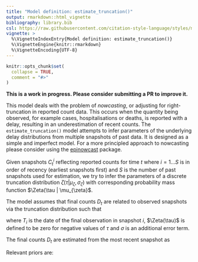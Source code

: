 ```yaml
---
title: "Model definition: estimate_truncation()"
output: rmarkdown::html_vignette
bibliography: library.bib
csl: https://raw.githubusercontent.com/citation-style-language/styles/master/apa-numeric-superscript-brackets.csl
vignette: >
  %\VignetteIndexEntry{Model definition: estimate_truncation()}
  %\VignetteEngine{knitr::rmarkdown}
  %\VignetteEncoding{UTF-8}
---
```


```r
knitr::opts_chunk$set(
  collapse = TRUE,
  comment = "#>"
)
```
**This is a work in progress. Please consider submitting a PR to improve it.** 

This model deals with the problem of _nowcasting_, or adjusting for right-truncation in reported count data. This occurs when the quantity being observed, for example cases, hospitalisations or deaths, is reported with a delay, resulting in an underestimation of recent counts. The `estimate_truncation()` model attempts to infer parameters of the underlying delay distributions from multiple snapshots of past data. It is designed as a simple and imperfect model. For a more principled approach to nowcasting please consider using the [epinowcast](https://package.epinowcast.org) package.

Given snapshots $C^{i}_{t}$ reflecting reported counts for time $t$ where $i=1\ldots S$ is in order of recency (earliest snapshots first) and $S$ is the number of past snapshots used for estimation, we try to infer the parameters of a discrete truncation distribution $\zeta(\tau | \mu_{\zeta}, \sigma_{\zeta})$ with corresponding probability mass function $\Zeta(\tau | \mu_{\zeta}$.

The model assumes that final counts $D_{t}$ are related to observed snapshots via the truncation distribution such that

\begin{equation}
C^{i < S)_{t}_\sim \mathcal{NegBinom}\left(\Zeta (T_i - t | \mu_{\Zeta}, \sigma_{\Zeta}) D(t) + \sigma, \varphi\right)
\end{equation}

where $T_i$ is the date of the final observation in snapshot $i$, $\Zeta(\tau)$
is defined to be zero for negative values of $\tau$ and $\sigma$ is an
additional error term.

The final counts $D_{t}$ are estimated from the most recent snapshot as

\begin{equation}
D_t = \frac{C^{S}}{\Zeta (T_\mathrm{S} - t | \mu_{\Zeta}, \sigma_{\Zeta})}
\end{equation}

Relevant priors are:

\begin{align}
\mu_\zeta &\sim \mathrm{Normal}(0, 1)\\
\sigma_\zeta &\sim \mathrm{HalfNormal}(0, 1)\\
\varphi &\sim \mathrm{HalfNormal}(0, 1)\\
\sigma &\sim \mathrm{HalfNormal}(0, 1)
\end{align}

